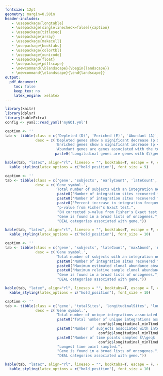```yaml
---
fontsize: 12pt
geometry: margin=0.50in
header-includes:
   - \usepackage{longtable}
   - \usepackage[singlelinecheck=false]{caption}
   - \usepackage{titlesec}
   - \usepackage{array}
   - \usepackage{makecell}
   - \usepackage{booktabs}
   - \usepackage{colortbl}
   - \usepackage{xunicode}
   - \usepackage{float}
   - \usepackage{pdflscape}
   - \newcommand{\blandscape}{\begin{landscape}}
   - \newcommand{\elandscape}{\end{landscape}}
output:
  pdf_document:
    toc: false
    keep_tex: no
    latex_engine: xelatex
---
```


```r
library(knitr)
library(dplyr)
library(kableExtra)
config <- yaml::read_yaml('myGOI.yml')

caption <- ''
tab <- tibble(class = c('Depleted (D)', 'Enriched (E)', 'Abundant (A)', 'Longitudinal (L)'),
              desc = c('Depleted genes show a significant decrease (p $\\leq$ 0.05) in integration frequency at later time points.',
                       'Enriched genes show a significant increase (p < 0.05) in integration frequency at later time points.',
                       'Abundant genes are genes associated with the top 1\\% of clonal abundance estimates at later time points.',
                       paste0('Longitudinal genes are genes with $\\geq$ ', config$longitudinal_minNumSites, ' unique integrations from $\\geq$ ',                                         config$longitudinal_minNumSubjects, ' patients recovered $\\geq$ ', config$longitudinal_minTimeDays, ' days post-transduction.')))

kable(tab, "latex", align="rl", linesep = "", booktabs=T, escape = F, col.names = NULL, caption = caption) %>%
  kable_styling(latex_options = c("hold_position"), font_size = 9)
```


```r
caption <- ''
tab <- tibble(class = c('gene', 'subjects', 'earlyCount', 'lateCount', 'percentChange', 'pVal', 'pVal.adj', 'oncoGene', 'categories'),
              desc = c('Gene symbol.',
                       'Total number of subjects with an integration near gene.',
                        paste0('Number of integration sites recovered from earlier time points ($\\leq$ ', config$earlyVsLateCutoffDays, ' days).'),
                        paste0('Number of integration sites recovered from later time points (> ', config$earlyVsLateCutoffDays, ' days).'),
                        paste0('Percent increase in integration frequency compared to earlier time period (>', config$earlyVsLateCutoffDays, ' days).'),
                        "p-value from Fisher's Exact test.",
                        "BH corrected p-value from Fisher's Exact test.",
                        "Gene is found in a broad lists of oncogenes.",
                        "DEAL categories associated with gene."))

kable(tab, "latex", align="rl", linesep = "", booktabs=T, escape = F, col.names = NULL, caption = caption) %>%
  kable_styling(latex_options = c("hold_position"), font_size = 10)
```


```r
caption <- ''
tab <- tibble(class = c('gene', 'subjects', 'lateCount', 'maxAbund', 'maxRelAbund', 'oncoGene', 'categories'),
              desc = c('Gene symbol.',
                       'Total number of subjects with an integration near gene.',
                        paste0('Number of integration sites recovered from earlier time points ($\\leq$ ', config$earlyVsLateCutoffDays, ' days).'),
                        paste0('Maximum estimated clonal abundance observered > ', config$earlyVsLateCutoffDays, ' days.'),
                        paste0('Maximum relative sample clonal abundance observered > ', config$earlyVsLateCutoffDays, ' days.'),
                        "Gene is found in a broad lists of oncogenes.",
                        "DEAL categories associated with gene."))

kable(tab, "latex", align="rl", linesep = "", booktabs=T, escape = F, col.names = NULL, caption = caption) %>%
  kable_styling(latex_options = c("hold_position"), font_size = 10)
```



```r
caption <- ''
tab <- tibble(class = c('gene', 'totalSites', 'longitudinalSites', 'longitudinalSubjects', 'longitudinalTimePoints', 'latestTimePointDays', 'oncoGene', 'categories'),
              desc = c('Gene symbol.',
                       'Total number of unique integrations associated with gene.',  
                        paste0('Total number of unique integrations associated with gene recovered $\\geq$ ', 
                                           config$longitudinal_minTimeDays, ' days.'),  
                        paste0('Number of subjects associated with integrations associated with gene recovered $\\geq$ ', 
                                           config$longitudinal_minTimeDays, ' days.'), 
                        paste0('Number of time points sampled $\\geq$ ', 
                                           config$longitudinal_minTimeDays, ' days.'),
                        "Longest time point sampled.",
                        "Gene is found in a broad lists of oncogenes.",
                        "DEAL categories associated with gene."))

kable(tab, "latex", align="rl", linesep = "", booktabs=T, escape = F, col.names = NULL, caption = caption) %>%
  kable_styling(latex_options = c("hold_position"), font_size = 10)
```



